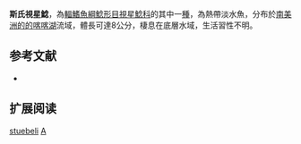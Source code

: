{{Speciesbox
| name = 斯氏視星鯰
| image = 
| image_width = 250px
| image_caption = 
| status = NE
| status_system = IUCN3.1
| genus = Astroblepus
| species = stuebeli
| authority = [[Wandolleck|Wandolleck]], 1916
| synonyms = *''Arges stuebeli '', Wandolleck, 1916
*''Astroblepus stubeli'', Wandolleck, 1916
}}

'''斯氏視星鯰'''，為[[輻鰭魚綱|輻鰭魚綱]][[鯰形目|鯰形目]][[視星鯰科|視星鯰科]]的其中一[[種|種]]，為熱帶淡水魚，分布於[[南美洲|南美洲]][[的的喀喀湖|的的喀喀湖]]流域，體長可達8公分，棲息在底層水域，生活習性不明。

==参考文献==
*{{FishBase_species|genus=Astroblepus|species=stuebeli|year=2014|month=11}}

== 扩展阅读 ==
{{refbegin}}
{{wikispecies-inline|Astroblepus stuebeli|斯氏視星鯰}}
{{refend}}
{{Taxonbar|from=Q5588416}}

[[Category:視星鯰屬|stuebeli]]
[[Category:1916年描述的魚類|A]]